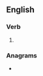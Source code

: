 ==English==

===Verb===
{{head|en|verb form}}

# {{en-third-person singular of|sexile}}

===Anagrams===
* {{anagrams|en|a=eeilssx|Silexes|lexises|silexes}}